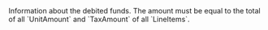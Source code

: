   

  

  

  
<ParamField body="DebitedFunds" type="object" required>     
Information about the debited funds. The amount must be equal to the total of all `UnitAmount` and `TaxAmount` of all `LineItems`.   

<Expandable title="properties"><Currency />  
<Amount />  
  

</Expandable> 
</ParamField>